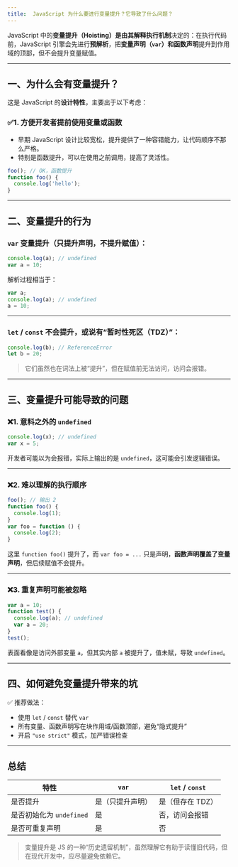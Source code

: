 ```yaml
---
title: 	JavaScript 为什么要进行变量提升？它导致了什么问题？
---
```


JavaScript 中的**变量提升（Hoisting）**是由其**解释执行机制**决定的：在执行代码前，JavaScript 引擎会先进行**预解析**，把**变量声明（`var`）和函数声明**提升到作用域的顶部，但不会提升变量赋值。

---

## 一、为什么会有变量提升？

这是 JavaScript 的**设计特性**，主要出于以下考虑：

### ✅1. 方便开发者提前使用变量或函数

* 早期 JavaScript 设计比较宽松，提升提供了一种容错能力，让代码顺序不那么严格。
* 特别是函数提升，可以在使用之前调用，提高了灵活性。

```js
foo(); // OK，函数提升
function foo() {
  console.log('hello');
}
```

---

## 二、变量提升的行为

### `var` 变量提升（**只提升声明，不提升赋值**）：

```js
console.log(a); // undefined
var a = 10;
```

解析过程相当于：

```js
var a;
console.log(a); // undefined
a = 10;
```

---

### `let` / `const` 不会提升，或说有“**暂时性死区（TDZ）**”：

```js
console.log(b); // ReferenceError
let b = 20;
```

> 它们虽然也在词法上被“提升”，但在赋值前无法访问，访问会报错。

---

## 三、变量提升可能导致的问题

### ❌1. 意料之外的 `undefined`

```js
console.log(x); // undefined
var x = 5;
```

开发者可能以为会报错，实际上输出的是 `undefined`，这可能会引发逻辑错误。

---

### ❌2. 难以理解的执行顺序

```js
foo(); // 输出 2
function foo() {
  console.log(1);
}
var foo = function () {
  console.log(2);
}
```

这里 `function foo()` 提升了，而 `var foo = ...` 只是声明，**函数声明覆盖了变量声明**，但后续赋值不会提升。

---

### ❌3. 重复声明可能被忽略

```js
var a = 10;
function test() {
  console.log(a); // undefined
  var a = 20;
}
test();
```

表面看像是访问外部变量 `a`，但其实内部 `a` 被提升了，值未赋，导致 `undefined`。

---

## 四、如何避免变量提升带来的坑

✅ 推荐做法：

* 使用 `let` / `const` 替代 `var`
* 所有变量、函数声明写在块作用域/函数顶部，避免“隐式提升”
* 开启 `"use strict"` 模式，加严错误检查

---

## 总结

| 特性                 | `var`    | `let` / `const` |
| ------------------ | -------- | --------------- |
| 是否提升               | 是（只提升声明） | 是（但存在 TDZ）      |
| 是否初始化为 `undefined` | 是        | 否，访问会报错         |
| 是否可重复声明            | 是        | 否               |

> 变量提升是 JS 的一种“历史遗留机制”，虽然理解它有助于读懂旧代码，但在现代开发中，应尽量避免依赖它。
